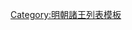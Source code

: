 {{ming|title=明朝周安昌國諸王|ed=周安昌國|head=[[嘉靖]]三十六年（[[1557年]]）封。|
{{ming/title}}
{{ming/list|安昌恭惠王|[[安昌恭惠王|朱在鉷]]|朱朝堈、嫡三子|[[1557年]]—[[1597年]]|嘉靖三十六年封。[[萬曆]]二十五年薨。}}
{{ming/list|安昌王|[[朱肅渣]]|朱在鉷、子|[[1600年]]—[[1646年]]前|萬曆二十二年封[[长子 (封号)|長子]]。二十八年襲封。薨。}}
{{ming/list|安昌王|[[朱恭𣘖]]|朱肅渣、庶一子|[[1646年]]—[[1663年]]|[[隆武]]二年六月襲。國亡不知所終。}}
{{ming/list|安昌長子|[[安昌長子 (明朝第三任王子)|朱紹？]]|朱恭𣘖、子|  |不知何年封。國亡不知所終。}}
}}<noinclude>
[[Category:明朝諸王列表模板]]
</noinclude>